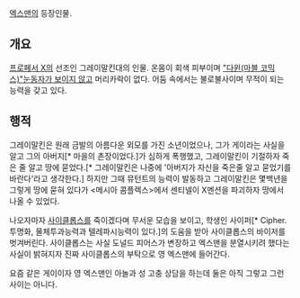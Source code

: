 [[엑스맨]]의 등장인물.
== 개요 ==
[[프로페서 X]]의 선조인 그레이말킨대의 인물. 온몸이 회색 피부이며 [["다윈(마블 코믹스)"눈동자가 보이지 않고]] 머리카락이 없다. 어둠 속에서는 불로불사이며 무적이 되는 능력을 갖고 있다.
== 행적 ==
그레이말킨은 원래 금발의 아름다운 외모를 가진 소년이었으나, 그가 게이라는 사실을 알고 그의 아버지[*  마을의 촌장이었다.]가 심하게 폭행했고, 그레이말킨이 기절하자 죽은 줄 알고 땅에 묻었다.[*  그레이말킨은 나중에 '아버지가 자신을 죽은줄 알고 묻었기를 바란다'라고 생각한다.] 하지만 그때 뮤턴트의 능력이 발동하고 그레이말킨은 몇백년을 그렇게 땅에 묻혀 있다가 <메시아 콤플렉스>에서 센티넬이 X멘션을 파괴하자 땅에서 나올 수 있었다.

나오자마자 [[사이클롭스]]를 죽이겠다며 무서운 모습을 보이고, 학생인 사이퍼[* Cipher. 투명화, 물체투과능력과 텔레파시능력이 있다.]의 도움을 받아 사이클롭스의 바이저를 벗겨버린다. 사이클롭스는 사실 도널드 피어스가 변장하고 엑스맨을 분열시키려 했다는 사실이 밝혀지자 진짜 사이클롭스의 부탁으로 영 엑스맨에 들어간다.

요즘 같은 게이이자 영 엑스맨인 아놀과 성 고충 상담을 하는데 둘은 아직 그렇고 그런 사이는 아니다.
